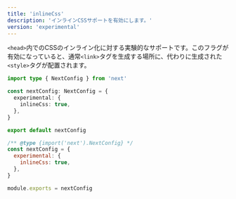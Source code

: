 ```yaml
---
title: 'inlineCss'
description: 'インラインCSSサポートを有効にします。'
version: 'experimental'
---
```


`<head>`内でのCSSのインライン化に対する実験的なサポートです。このフラグが有効になっていると、通常`<link>`タグを生成する場所に、代わりに生成された`<style>`タグが配置されます。

<Tabs>
<TabItem value="ts" label="TypeScript">

```ts title="next.config.ts" switcher
import type { NextConfig } from 'next'

const nextConfig: NextConfig = {
  experimental: {
    inlineCss: true,
  },
}

export default nextConfig
```

</TabItem>
<TabItem value="js" label="JavaScript">

```js title="next.config.js" switcher
/** @type {import('next').NextConfig} */
const nextConfig = {
  experimental: {
    inlineCss: true,
  },
}

module.exports = nextConfig
```

</TabItem>
</Tabs>
